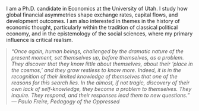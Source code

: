 
```{=html}
<div class="row g-4 align-items-start">
  
  <!-- Left: Photo -->
  <div class="col-12 col-md-3">

  </div>
  
  <!-- Middle: Bio -->
  <div class="col-12 col-md-6">
    <p>
      I am a Ph.D. candidate in Economics at the University of Utah. I study how global financial asymmetries shape exchange rates, capital flows, and development outcomes. I am also interested in themes in the history of economic thought, particularly within the tradition of classical political economy, and in the epistemology of the social sciences, where my primary influence is critical realism.
      
    </p>

    <p>
      
      
    </p>
  </div>
  
  <!-- Right: Epigraph -->
  <div class="col-12 col-md-3" 
       style="font-style:italic; font-size:1 em; color:#555; border-left:2px solid #ddd; padding-left:12px;">
    “Once again, human beings, challenged by the dramatic nature of the present moment, 
    set themselves up, before themselves, as a problem. They discover that they know 
    little about themselves, about their ‘place in the cosmos,’ and they grow restless 
    to know more. Indeed, it is in the recognition of their limited knowledge of themselves 
    that one of the reasons for this search lies. In the almost, if not tragic, discovery 
    of their own lack of self-knowledge, they become a problem to themselves. 
    They inquire. They respond, and their responses lead them to new questions.”  
    <br>— Paulo Freire, <em>Pedagogy of the Oppressed</em>
  </div>

</div>
```
